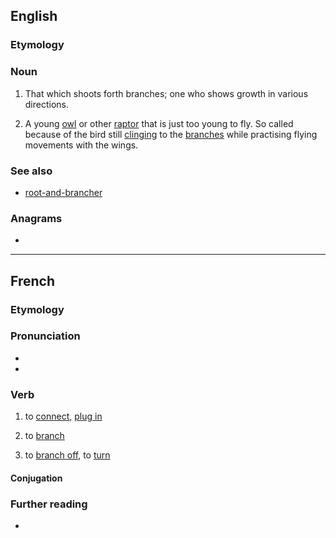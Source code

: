 {{also|branchêr}}
==English==

===Etymology===
{{suffix|en|branch|er}}

===Noun===
{{en-noun}}

# That which shoots forth branches; one who shows growth in various directions.
# {{lb|en|falconry}} A young [[owl]] or other [[raptor]] that is just too young to fly. So called because of the bird still [[clinging]] to the [[branches]] while practising flying movements with the wings.

===See also===
* [[root-and-brancher]]

===Anagrams===
* {{anagrams|en|a=abcehnrr|rebranch}}

----

==French==

===Etymology===
{{af|fr|branche|-er}}

===Pronunciation===
* {{fr-IPA}}
* {{audio|fr|LL-Q150 (fra)-LoquaxFR-brancher.wav|Audio}}

===Verb===
{{fr-verb}}

# to [[connect]], [[plug in]] {{q|appliance}}
# {{lb|fr|computing}} to [[branch]]
# {{lb|fr|Louisiana}} to [[branch off]], to [[turn]] {{q|of a road}}
#: {{syn|fr|fourcher}}

====Conjugation====
{{fr-conj-auto}}

===Further reading===
* {{R:TLFi}}